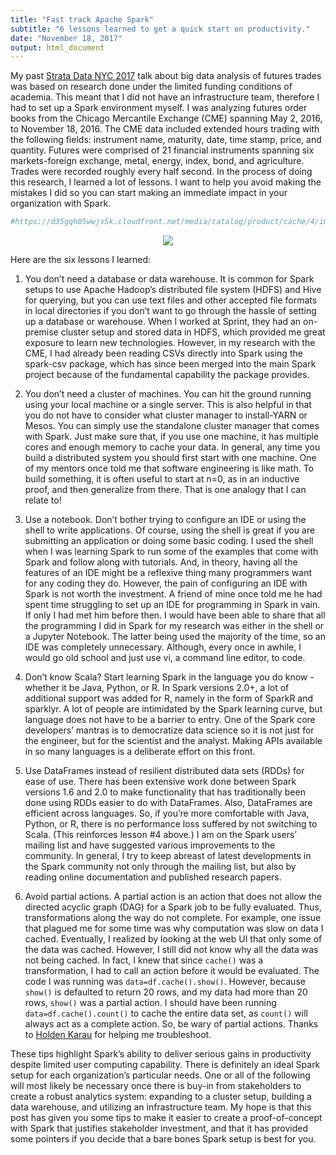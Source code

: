 ```yaml
---
title: "Fast track Apache Spark"
subtitle: "6 lessons learned to get a quick start on productivity."
date: "November 18, 2017"
output: html_document
---
```

  
My past [Strata Data NYC 2017](https://conferences.oreilly.com/strata/strata-ny/public/schedule/speaker/272676) talk about big data analysis of futures trades was based on research done under the limited funding conditions of academia. This meant that I did not have an infrastructure team, therefore I had to set up a Spark environment myself. I was analyzing futures order books from the Chicago Mercantile Exchange (CME) spanning May 2, 2016, to November 18, 2016. The CME data included extended hours trading with the following fields: instrument name, maturity, date, time stamp, price, and quantity. Futures were comprised of 21 financial instruments spanning six markets-foreign exchange, metal, energy, index, bond, and agriculture. Trades were recorded roughly every half second. In the process of doing this research, I learned a lot of lessons. I want to help you avoid making the mistakes I did so you can start making an immediate impact in your organization with Spark. 

```r
#https://d35gqh05wwjv5k.cloudfront.net/media/catalog/product/cache/4/image/85e4522595efc69f496374d01ef2bf13/1421082531/r/e/reflective-traffic-reminder-signs-wrong-way-go-back-l7197-lg.jpg
```

<center>
![](https://images.roadtrafficsigns.com/img/lg/K/Wrong-Way-Go-Back-Sign-K-7425.gif)  
</center>

Here are the six lessons I learned:  

1. You don't need a database or data warehouse. It is common for Spark setups to use Apache Hadoop's distributed file system (HDFS) and Hive for querying, but you can use text files and other accepted file formats in local directories if you don't want to go through the hassle of setting up a database or warehouse. When I worked at Sprint, they had an on-premise cluster setup and stored data in HDFS, which provided me great exposure to learn new technologies. However, in my research with the CME, I had already been reading CSVs directly into Spark using the spark-csv package, which has since been merged into the main Spark project because of the fundamental capability the package provides.  

2. You don't need a cluster of machines. You can hit the ground running using your local machine or a single server. This is also helpful in that you do not have to consider what cluster manager to install-YARN or Mesos. You can simply use the standalone cluster manager that comes with Spark. Just make sure that, if you use one machine, it has multiple cores and enough memory to cache your data. In general, any time you build a distributed system you should first start with one machine. One of my mentors once told me that software engineering is like math. To build something, it is often useful to start at n=0, as in an inductive proof, and then generalize from there. That is one analogy that I can relate to!  

3. Use a notebook. Don't bother trying to configure an IDE or using the shell to write applications. Of course, using the shell is great if you are submitting an application or doing some basic coding. I used the shell when I was learning Spark to run some of the examples that come with Spark and follow along with tutorials. And, in theory, having all the features of an IDE might be a reflexive thing many programmers want for any coding they do. However, the pain of configuring an IDE with Spark is not worth the investment. A friend of mine once told me he had spent time struggling to set up an IDE for programming in Spark in vain. If only I had met him before then. I would have been able to share that all the programming I did in Spark for my research was either in the shell or a Jupyter Notebook. The latter being used the majority of the time, so an IDE was completely unnecessary. Although, every once in awhile, I would go old school and just use vi, a command line editor, to code.  

4. Don't know Scala? Start learning Spark in the language you do know - whether it be Java, Python, or R. In Spark versions 2.0+, a lot of additional support was added for R, namely in the form of SparkR and sparklyr. A lot of people are intimidated by the Spark learning curve, but language does not have to be a barrier to entry. One of the Spark core developers' mantras is to democratize data science so it is not just for the engineer, but for the scientist and the analyst. Making APIs available in so many languages is a deliberate effort on this front.  

5. Use DataFrames instead of resilient distributed data sets (RDDs) for ease of use. There has been extensive work done between Spark versions 1.6 and 2.0 to make functionality that has traditionally been done using RDDs easier to do with DataFrames. Also, DataFrames are efficient across languages. So, if you're more comfortable with Java, Python, or R, there is no performance loss suffered by not switching to Scala. (This reinforces lesson #4 above.) I am on the Spark users' mailing list and have suggested various improvements to the community. In general, I try to keep abreast of latest developments in the Spark community not only through the mailing list, but also by reading online documentation and published research papers.  

6. Avoid partial actions. A partial action is an action that does not allow the directed acyclic graph (DAG) for a Spark job to be fully evaluated. Thus, transformations along the way do not complete. For example, one issue that plagued me for some time was why computation was slow on data I cached. Eventually, I realized by looking at the web UI that only some of the data was cached. However, I still did not know why all the data was not being cached. In fact, I knew that since `cache()` was a transformation, I had to call an action before it would be evaluated. The code I was running was `data=df.cache().show()`. However, because `show()` is defaulted to return 20 rows, and my data had more than 20 rows, `show()` was a partial action. I should have been running `data=df.cache().count()` to cache the entire data set, as `count()` will always act as a complete action. So, be wary of partial actions. Thanks to [Holden Karau](https://www.amazon.com/Holden-Karau/e/B00G4JS6IO/ref=ntt_dp_epwbk_0) for helping me troubleshoot.  

These tips highlight Spark's ability to deliver serious gains in productivity despite limited user computing capability. There is definitely an ideal Spark setup for each organization's particular needs. One or all of the following will most likely be necessary once there is buy-in from stakeholders to create a robust analytics system: expanding to a cluster setup, building a data warehouse, and utilizing an infrastructure team. My hope is that this post has given you some tips to make it easier to create a proof-of-concept with Spark that justifies stakeholder investment, and that it has provided some pointers if you decide that a bare bones Spark setup is best for you.